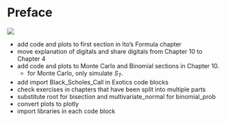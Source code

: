 # Preface {.unnumbered}

![](under_construction.jpg)

::: ToDo

- add code and plots to first section in Ito's Formula chapter 
- move explanation of digitals and share digitals from Chapter 10 to Chapter 4
- add code and plots to Monte Carlo and Binomial sections in Chapter 10.  
  - for Monte Carlo, only simulate $S_T$.
- add import Black_Scholes_Call in Exotics code blocks
- check exercises in chapters that have been split into multiple parts
- substitute root for bisection and multivariate_normal for binomial_prob 
- convert plots to plotly
- import libraries in each code block

:::




